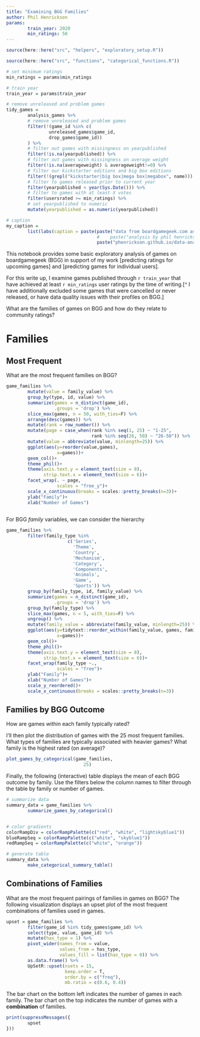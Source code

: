 ```yaml
---
title: "Examining BGG Families"
author: Phil Henrickson
params:
        train_year: 2020
        min_ratings: 50
---
```


```r

source(here::here("src", "helpers", "exploratory_setup.R"))

```

```r

source(here::here("src", "functions", "categorical_functions.R"))

```


```r

# set minimum ratings
min_ratings = params$min_ratings

# train year
train_year = params$train_year

# remove unreleased and problem games
tidy_games =
        analysis_games %>%
        # remove unreleased and problem games
        filter(!(game_id %in% c(
                unreleased_games$game_id,
                drop_games$game_id))
        ) %>%
        # filter out games with missingness on yearpublished
        filter(!is.na(yearpublished)) %>%
        # filter out games with missingness on average weight
        filter(!is.na(averageweight) & averageweight!=0) %>%
        # filter our kickstarter editions and big box editions
        filter(!(grepl("kickstarter|big box|mega box|megabox", name))) %>%
        # filter to games released prior to current year
        filter(yearpublished < year(Sys.Date())) %>%
        # filter to games with at least X votes
        filter(usersrated >= min_ratings) %>%
        # set yearpublished to numeric
        mutate(yearpublished = as.numeric(yearpublished))

```

```r

# caption
my_caption = 
        list(labs(caption = paste(paste("data from boardgamegeek.com as of", max(as.Date(tidy_games$load_ts))),
                                  #    paste("analysis by phil henrickson"),
                                  paste("phenrickson.github.io/data-analysis-paralysis/boardgames.html"), sep="\n")))

```

This notebook provides some basic exploratory analysis of games on boardgamegeek (BGG) in support of my work [predicting ratings for upcoming games] and [predicting games for individual users]. 

For this write up, I examine games published through `r train_year` that have achieved at least `r min_ratings` user ratings by the time of writing.[^ I have additionally excluded some games that were cancelled or never released, or have data quality issues with their profiles on BGG.]

What are the families of games on BGG and how do they relate to community ratings?

# Families

## Most Frequent

What are the most frequent families on BGG?

```r

game_families %>%
        mutate(value = family_value) %>%
        group_by(type, id, value) %>%
        summarize(games = n_distinct(game_id),
                  .groups = 'drop') %>%
        slice_max(games, n = 50, with_ties=F) %>%
        arrange(desc(games)) %>%
        mutate(rank = row_number()) %>%
        mutate(page = case_when(rank %in% seq(1, 25) ~ "1-25",
                                rank %in% seq(26, 50) ~ "26-50")) %>%
        mutate(value = abbreviate(value, minlength=25)) %>%
        ggplot(aes(y=reorder(value,games),
                   x=games))+
        geom_col()+
        theme_phil()+
        theme(axis.text.y = element_text(size = 8),
              strip.text.x = element_text(size = 6))+
        facet_wrap(. ~ page,
                   scales = "free_y")+
        scale_x_continuous(breaks = scales::pretty_breaks(n=3))+
        ylab("Family")+
        xlab("Number of Games")
        

```

For BGG *family* variables, we can consider the hierarchy 

```r

game_families %>%
        filter(family_type %in%
                       c('Series',
                         'Theme',
                         'Country',
                         'Mechanism',
                         'Category',
                         'Components',
                         'Animals',
                         'Game',
                         'Sports')) %>%
        group_by(family_type, id, family_value) %>%
        summarize(games = n_distinct(game_id),
                  .groups = 'drop') %>%
        group_by(family_type) %>%
        slice_max(games, n = 5, with_ties=F) %>%
        ungroup() %>%
        mutate(family_value = abbreviate(family_value, minlength=25)) %>%
        ggplot(aes(y=tidytext::reorder_within(family_value, games, family_type),
                   x=games))+
        geom_col()+
        theme_phil()+
        theme(axis.text.y = element_text(size = 8),
              strip.text.x = element_text(size = 6))+
        facet_wrap(family_type ~.,
                   scales = "free")+
        ylab("Family")+
        xlab("Number of Games")+
        scale_y_reordered()+
        scale_x_continuous(breaks = scales::pretty_breaks(n=3))

```


## Families by BGG Outcome

How are games within each family typically rated?

I'll then plot the distribution of games with the 25 most frequent families. What types of families are typically associated with heavier games? What family is the highest rated (on average)?

```r

plot_games_by_categorical(game_families,
                             25)

```

Finally, the following (interactive) table displays the mean of each BGG outcome by family. Use the filters below the column names to filter through the table by family or number of games. 

```r

# summarize data
summary_data = game_families %>%
        summarize_games_by_categorical()


# color gradients
colorRampDiv = colorRampPalette(c("red", "white", "lightskyblue1"))
blueRampSeq = colorRampPalette(c("white", "skyblue1"))
redRampSeq = colorRampPalette(c("white", "orange"))

# generate table
summary_data %>%
        make_categorical_summary_table()

```

## Combinations of Families
 
What are the most frequent pairings of families in games on BGG? The following visualization displays an upset plot of the most frequent combinations of families used in games.

```r

upset = game_families %>%
        filter(game_id %in% tidy_games$game_id) %>%
        select(type, value, game_id) %>%
        mutate(has_type = 1) %>%
        pivot_wider(names_from = value, 
                    values_from = has_type,
                    values_fill = list(has_type = 0)) %>%
        as.data.frame() %>%
        UpSetR::upset(nsets = 15,
                      keep.order = T,
                      order.by = c("freq"),
                      mb.ratio = c(0.6, 0.4))

```

The bar chart on the bottom left indicates the number of games in each family. The bar chart on the top indicates the number of games with a **combination** of families. 

```r

print(suppressMessages({
        upset
}))

```



